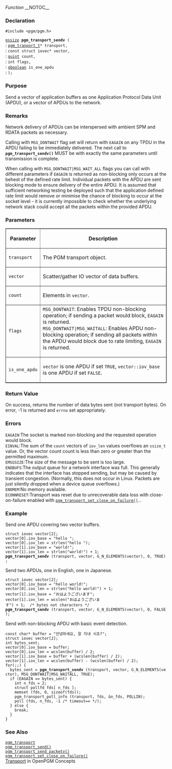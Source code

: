 ﻿''Function''
__NOTOC__
=== Declaration ===
<tt>#include <pgm/pgm.h></tt>

<tt>[http://library.gnome.org/devel/glib/stable/glib-Basic-Types.html#gssize gssize] '''pgm_transport_sendv''' (</tt><br>
: <tt>[[OpenPGM C Reference/pgm_transport_t|pgm_tranport_t]]*     transport,</tt><br>
: <tt>const struct iovec*              vector,</tt><br>
: <tt>[http://library.gnome.org/devel/glib/stable/glib-Basic-Types.html#guint guint] count,</tt><br>
: <tt>int flags,</tt><br>
: <tt>[http://library.gnome.org/devel/glib/stable/glib-Basic-Types.html#gboolean gboolean] is_one_apdu</tt><br>
: <tt>);</tt>

=== Purpose ===
Send a vector of application buffers as one Application Protocol Data Unit (APDU), or a vector of APDUs to the network.

=== Remarks ===
Network delivery of APDUs can be interspersed with ambient SPM and RDATA packets as necessary.

Calling with <tt>MSG_DONTWAIT</tt> flag set will return with <tt>EAGAIN</tt> on any TPDU in the APDU failing to be immediately delivered.  The next call to '''<tt>pgm_transport_sendv()</tt>''' MUST be with exactly the same parameters until transmission is complete.

When calling with <tt>MSG_DONTWAIT|MSG_WAIT_ALL</tt> flags you can call with different parameters if <tt>EAGAIN</tt> is returned as non-blocking only occurs at the behest of the defined rate limit.  Individual packets with the APDU are sent blocking mode to ensure delivery of the entire APDU.  It is assumed that sufficient networking testing be deployed such that the application defined rate limit would remove or minimise the chance of blocking to occur at the socket level - it is currently impossible to check whether the underlying network stack could accept all the packets within the provided APDU.

=== Parameters ===

<table border="1" cellpadding="5" cellspacing="0">
<tr>
<th>Parameter</th>
<th>Description</th>
</tr>
<tr>
<td><tt>transport</tt></td>
<td>The PGM transport object.</td>
</tr><tr>
<td><tt>vector</tt></td>
<td>Scatter/gather IO vector of data buffers.</td>
</tr><tr>
<td><tt>count</tt></td>
<td>Elements in <tt>vector</tt>.</td>
</tr><tr>
<td><tt>flags</tt></td>
<td>
;<tt>MSG_DONTWAIT</tt>: Enables TPDU non-blocking operation; if sending a packet would block, <tt>EAGAIN</tt> is returned.
;<tt>MSG_DONTWAIT|MSG_WAITALL</tt>: Enables APDU non-blocking operation; if sending all packets within the APDU would block due to rate limiting, <tt>EAGAIN</tt> is returned.</td>
</tr><tr>
<td><tt>is_one_apdu</tt></td>
<td><tt>vector</tt> is one APDU if set <tt>TRUE</tt>, <tt>vector::iov_base</tt> is one APDU if set <tt>FALSE</tt>.
</tr>
</table>


=== Return Value ===
On success, returns the number of data bytes sent (not transport bytes).  On error, -1 is returned and <tt>errno</tt> set appropriately.

=== Errors ===
;<tt>EAGAIN</tt>:The socket is marked non-blocking and the requested operation would block.
;<tt>EINVAL</tt>:The sum of the <tt>count</tt> vectors of <tt>iov_len</tt> values overflows an <tt>ssize_t</tt> value. Or, the vector count count is less than zero or greater  than  the  permitted maximum.
;<tt>EMSGSIZE</tt>:The size of the message to be sent is too large.
;<tt>ENOBUFS</tt>:The  output queue for a network interface was full.  This generally indicates that the interface has stopped sending, but may be caused by transient congestion.  (Normally, this does not occur in Linux. Packets are just silently dropped when a device queue overflows.)
;<tt>ENOMEM</tt>:No memory available.
;<tt>ECONNRESET</tt>:Transport was reset due to unrecoverable data loss with close-on-failure enabled with <tt>[[OpenPGM C Reference/pgm_transport_set_close_on_failure()|pgm_transport_set_close_on_failure()]].</tt>.

=== Example ===

Send one APDU covering two vector buffers.

 struct iovec vector[2];
 vector[0].iov_base = "hello ";
 vector[0].iov_len = strlen("hello ");
 vector[1].iov_base = "world!";
 vector[1].iov_len = strlen("world!") + 1;
 '''pgm_transport_sendv''' (transport, vector, G_N_ELEMENTS(vector), 0, TRUE);

Send two APDUs, one in English, one in Japanese.

 struct iovec vector[2];
 vector[0].iov_base = "hello world!";
 vector[0].iov_len = strlen("hello world!") + 1;
 vector[1].iov_base = "おはようございます";
 vector[1].iov_len = wcslen("おはようございます") + 1;  /* bytes not characters */
 '''pgm_transport_sendv''' (transport, vector, G_N_ELEMENTS(vector), 0, FALSE);

Send with non-blocking APDU with basic event detection.

 const char* buffer = "안녕하세요, 잘 지내 시죠?";
 struct iovec vector[2];
 int bytes_sent;
 vector[0].iov_base = buffer;
 vector[0].iov_len = wcslen(buffer) / 2;
 vector[1].iov_base = buffer + (wcslen(buffer) / 2);
 vector[1].iov_len = wcslen(buffer) - (wcslen(buffer) / 2);
 for(;;) {
   bytes_sent = '''pgm_transport_sendv''' (transport, vector, G_N_ELEMENTS(vector), MSG_DONTWAIT|MSG_WAITALL, TRUE);
   if (EAGAIN == bytes_sent) {
     int n_fds = 2;
     struct pollfd fds[ n_fds ];
     memset (fds, 0, sizeof(fds));
     pgm_transport_poll_info (transport, fds, &n_fds, POLLIN);
     poll (fds, n_fds, -1 /* timeout=∞ */);
   } else {
     break;
   }
 }


=== See Also ===
<tt>[[OpenPGM C Reference/pgm_transport|pgm_transport]]</tt><br>
<tt>[[OpenPGM C Reference/pgm_transport_send()|pgm_transport_send()]]</tt><br>
<tt>[[OpenPGM C Reference/pgm_transport_send_packetv()|pgm_transport_send_packetv()]]</tt><br>
<tt>[[OpenPGM C Reference/pgm_transport_set_close_on_failure()|pgm_transport_set_close_on_failure()]]</tt><br>
[[OpenPGM Concepts/Transport|Transport]] in OpenPGM Concepts

